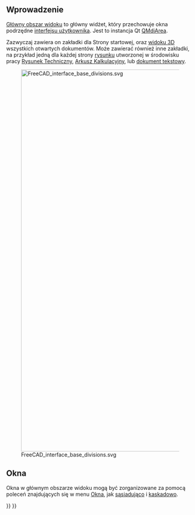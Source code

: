 <languages/>

<span id="Introduction"></span>
==Wprowadzenie==

[[Main_view_area/pl|Główny obszar widoku]] to główny widżet, który przechowuje okna podrzędne [[interface/pl|interfejsu użytkownika]]. Jest to instancja Qt [https://doc.qt.io/qt-5/qmdiarea.html QMdiArea].

Zazwyczaj zawiera on zakładki dla Strony startowej, oraz [[3D_view/pl|widoku 3D]] wszystkich otwartych dokumentów. Może zawierać również inne zakładki, na przykład jedną dla każdej strony [[TechDraw_PageDefault|rysunku]] utworzonej w środowisku pracy [[TechDraw_Workbench/pl|Rysunek Techniczny]], [[Spreadsheet/pl|Arkusz Kalkulacyjny]], lub [[Std_TextDocument/pl|dokument tekstowy]].

[[File:FreeCAD_interface_base_divisions.svg|1024px]]

{{Caption|Główny obszar widoku jest oznaczony numerem 1 i może zawierać różne zakładki okien, przede wszystkim stronę startową i [[3D_view/pl|widok 3D]].}}

<span id="Windows"></span>
==Okna==

Okna w głównym obszarze widoku mogą być zorganizowane za pomocą poleceń znajdujących się w menu [[Std_Windows_Menu/pl|Okna]], jak [[Std_TileWindows|sąsiadująco]] i [[Std CascadeWindows|kaskadowo]].


{{Interface navi{{#translation:}}}}
{{Userdocnavi{{#translation:}}}}
